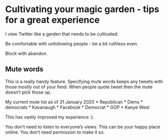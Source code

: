 # Cultivating your magic garden - tips for a great experience

I view Twitter like a garden that needs to be cultivated.

Be comfortable with unfollowing people - be a bit ruthless even.

Block with abandon.

## Mute words

This is a really handy feature. Specifying mute words keeps any tweets with those _mostly_ out of your feed. When people quote tweet then the mute doesn't pick those up.

My current mute list as of 31 January 2020
* Republican
* Dems
* democrats
* Kavanaugh
* Facebook
* Democrat
* GOP
* Kanye West

This has vastly improved my experience :).


You don't need to listen to everyone's views. This can be your happy place online. You don't need permission to make it so.
